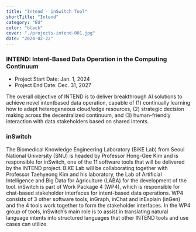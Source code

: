 ```yaml
---
title: "Intend - inSwitch Tool"
shortTitle: "Intend"
category: "EU"
color: "black"
cover: "./projects-intend-001.jpg"
date: "2024-02-22"
---
```


### INTEND: Intent-Based Data Operation in the Computing Continuum

- Project Start Date: Jan. 1, 2024
- Project End Date: Dec. 31, 2027

The overall objective of INTEND is to deliver breakthrough AI solutions to achieve novel intentbased data operation, capable of (1) continually learning how to adapt heterogeneous cloud/edge resources, (2) strategic decision making across the decentralized continuum, and (3) human-friendly interaction with data stakeholders based on shared intents.

### inSwitch

The Biomedical Knowledge Engineering Laboratory (BiKE Lab) from Seoul National University (SNU) is headed by Professor Hong-Gee Kim and is responsible for inSwitch, one of the 11 software tools that will be delivered by the INTEND project. BiKE Lab will be collaborating together with Professor Taehyeong Kim and his laboratory, the Lab of Artificial Intelligence and Big Data for Agriculture (LABA) for the development of the tool. inSwitch is part of Work Package 4 (WP4), which is responsible for chat-based stakeholder interfaces for intent-based data operations. WP4 consists of 3 other software tools, inGraph, inChat and inExplain (inGen) and the 4 tools work together to form the stakeholder interfaces. In the WP4 group of tools, inSwitch’s main role is to assist in translating natural language intents into structured languages that other INTEND tools and use cases can utilize.